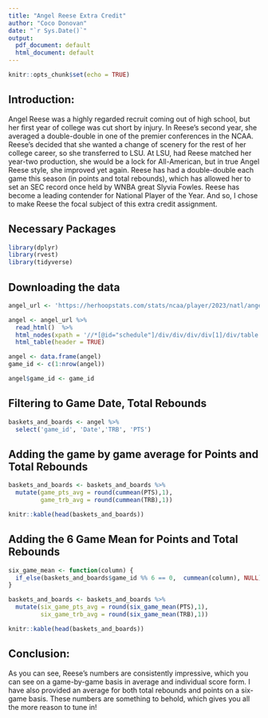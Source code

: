 ```yaml
---
title: "Angel Reese Extra Credit"
author: "Coco Donovan"
date: "`r Sys.Date()`"
output:
  pdf_document: default
  html_document: default
---
```


```r
knitr::opts_chunk$set(echo = TRUE)
```

## Introduction: 
Angel Reese was a highly regarded recruit coming out of high school, but her 
first year of college was cut short by injury. In Reese's second year, she 
averaged a double-double in one of the premier conferences in the NCAA. Reese's
decided that she wanted a change of scenery for the rest of her college career, 
so she transferred to LSU. At LSU, had Reese matched her year-two production, 
she would be a lock for All-American, but in true Angel Reese style, she improved
yet again. Reese has had a double-double each game this season (in points and 
total rebounds), which has allowed her to set an SEC record once held by WNBA 
great Slyvia Fowles. Reese has become a leading contender for National Player of
the Year. And so, I chose to make Reese the focal subject of this extra credit 
assignment.

## Necessary Packages

```r
library(dplyr)
library(rvest)
library(tidyverse) 
```

## Downloading the data

```r
angel_url <- 'https://herhoopstats.com/stats/ncaa/player/2023/natl/angel-reese-stats-11eb2f34-d79a-34a4-aa81-12df17ae4e1e/'

angel <- angel_url %>%
  read_html()  %>%
  html_nodes(xpath = '//*[@id="schedule"]/div/div/div/div[1]/div/table') %>%
  html_table(header = TRUE)

angel <- data.frame(angel)
game_id <- c(1:nrow(angel))

angel$game_id <- game_id
```

## Filtering to Game Date, Total Rebounds

```r
baskets_and_boards <- angel %>%
  select('game_id', 'Date','TRB', 'PTS')

```  

## Adding the game by game average for Points and Total Rebounds

```r
baskets_and_boards <- baskets_and_boards %>%
  mutate(game_pts_avg = round(cummean(PTS),1),
         game_trb_avg = round(cummean(TRB),1))

knitr::kable(head(baskets_and_boards))
```

## Adding the 6 Game Mean for Points and Total Rebounds

```r
six_game_mean <- function(column) {
  if_else(baskets_and_boards$game_id %% 6 == 0,  cummean(column), NULL)
}

baskets_and_boards <- baskets_and_boards %>%
  mutate(six_game_pts_avg = round(six_game_mean(PTS),1),
         six_game_trb_avg = round(six_game_mean(TRB),1))

knitr::kable(head(baskets_and_boards))
```

## Conclusion:

As you can see, Reese's numbers are consistently impressive, which you can see 
on a game-by-game basis in average and individual score form. I have also 
provided an average for both total rebounds and points on a six-game basis. 
These numbers are something to behold, which gives you all the more reason to 
tune in!